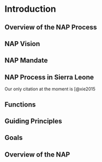# Introduction  
## Overview of the NAP Process  
## NAP Vision  
## NAP Mandate
## NAP Process in Sierra Leone
Our only citation at the moment is [@xie2015

## Functions
## Guiding Principles
## Goals
## Overview of the NAP